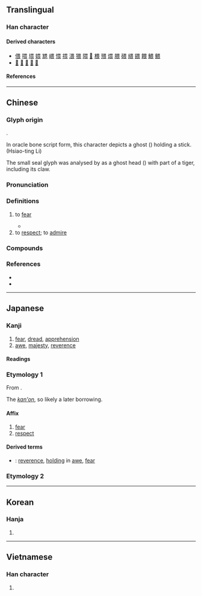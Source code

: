 {{character info}}
==Translingual==

===Han character===
{{Han char|rn=102|rad=田|as=04|sn=9|four=60732|canj=WMV|ids=⿳田一⿰𠄌⿺乀丿(GJKV),⿱田⿸⿱一𠄌⿺乀丿(HT)}}

====Derived characters====
* [[偎]] [[喂]] [[㙗]] [[㛱]] [[㞇]] [[㟪]] [[愄]] [[揋]] [[渨]] [[猥]] [[隈]] [[𣉍]] [[椳]] [[㱬]] [[煨]] [[腲]] [[碨]] [[䋿]] [[鍡]] [[餵]] [[鰃]] [[鳂]]
* [[𡀧]] [[𤲼]] [[嵔]] [[葨]] [[㾯]]

====References====
{{Han ref|kx=0760.220|dkj=21778|dj=1170.140|hdz=42532.030|uh=754F}}

----

==Chinese==
{{zh-forms|alt=𠂽,𤰣,𤰰,𤰲,𤰴,𤰵,𤱖,𤱫,𪽉,𰢼}}

===Glyph origin===
{{Han etym}}
{{liushu|ic}}.

In oracle bone script form, this character depicts a ghost ({{l|zh|鬼}}) holding a stick. (Hsiao-ting Li)

The small seal glyph was analysed by ''{{w|Shuo Wen}}'' as a ghost head ({{l|zh|甶}}) with part of a tiger, including its claw.

===Pronunciation===
{{zh-pron
|m=wèi
|m-s=
|c=wai3
|c-t=
|g=
|h=pfs=vi;gd=vi4
|j=
|mb=ṳ̿
|md=ói
|mn=xm,qz,tw:ùi/zz:ùiⁿ
|mn-t=ui3/uin3
|mn-t_note=ui3 - literary; uin3 - vernacular
|w=2ue
|x=
|mc=y
|oc=y
|cat=v
}}

===Definitions===
{{zh-hanzi}}

# to [[fear]]
#: {{zh-x|畏難|to '''be afraid of''' difficulty}}
#* {{zh-x|民 不 畏 死，奈何 以 死 懼 之？|The people do not '''fear''' death; to what purpose is it to (try to) frighten them with death?|ref=Daodejing}}
# to [[respect]]; to [[admire]]
#: {{zh-x|後生可畏|the younger generation will surpass the older|lit=a youth is to be regarded with respect}}

===Compounds===
{{zh-der|不畏強禦|不畏彊禦|人言可畏|可畏|君子三畏|善無畏|困畏|夏日可畏|大無畏|寅畏|後生可畏|憺畏|懷德畏威|敬畏|望而生畏|無所畏忌|無所畏懼|無畏|畏兀字|畏光|畏友|畏天恤民|畏天愛民|畏天知命|畏威懷德|畏強凌弱|畏影惡跡|畏影而走|畏忌|畏怯|畏懼|畏服|畏死貪生|畏畏縮縮|畏縮|畏縮不前|畏罪|畏罪潛逃|畏罪自殺|畏葸|畏葸不前|畏途|畏避|畏難|畏難苟安|畏頭畏尾|畏首畏尾|視人畏傷|視為畏途|貪生畏死|不畏}}

===References===
* {{R:yue:Hanzi}}
* {{R:twedu|A02639}}

----

==Japanese==

===Kanji===
{{ja-kanji|grade=|rs=田04}}

# [[fear]], [[dread]], [[apprehension]]
# [[awe]], [[majesty]], [[reverence]]

====Readings====
{{ja-readings
|goon=え<ゑ
|kanon=い<ゐ
|kun=おそ-れる, かしこ-し, かしこ-まる
}}

===Etymology 1===
{{ja-kanjitab|い|yomi=kanon}}

From {{der|ja|ltc|sort=い|-}} {{ltc-l|畏}}.

The ''[[漢音#Japanese|kan'on]]'', so likely a later borrowing.

====Affix====
{{ja-pos|affix|い|hhira=ゐ}}

# [[fear]]
# [[respect]]

====Derived terms====
* {{ja-r|敬%畏|けい%い}}: [[reverence]], [[holding]] in [[awe]], [[fear]]

===Etymology 2===
{{ja-kanjitab|かしこ|yomi=k}}
{{ja-see|かしこ}}

----

==Korean==

===Hanja===
{{ko-hanja|외}}

# {{rfdef|ko|sort=田04}}

----

==Vietnamese==

===Han character===
{{vi-readings|rs=田04|reading=úy, hoáy, hoay}}

# {{rfdef|vi|sort=田04}}